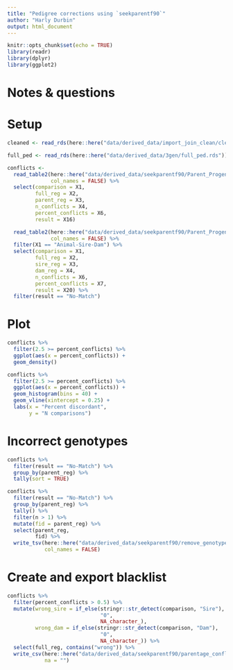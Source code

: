 ```yaml
---
title: "Pedigree corrections using `seekparentf90`"
author: "Harly Durbin"
output: html_document
---
```


```r
knitr::opts_chunk$set(echo = TRUE)
library(readr)
library(dplyr)
library(ggplot2)
```

# Notes & questions

# Setup

```r
cleaned <- read_rds(here::here("data/derived_data/import_join_clean/cleaned.rds"))
```

```r
full_ped <- read_rds(here::here("data/derived_data/3gen/full_ped.rds"))
```

```r
conflicts <-
  read_table2(here::here("data/derived_data/seekparentf90/Parent_Progeny_Conflicts.condensed.txt"),
              col_names = FALSE) %>% 
  select(comparison = X1,
         full_reg = X2, 
         parent_reg = X3,
         n_conflicts = X4, 
         percent_conflicts = X6,
         result = X16) 

```

```r

  read_table2(here::here("data/derived_data/seekparentf90/Parent_Progeny_Conflicts_Trio.condensed.txt"),
              col_names = FALSE) %>% 
  filter(X1 == "Animal-Sire-Dam") %>% 
  select(comparison = X1,
         full_reg = X2, 
         sire_reg = X3,
         dam_reg = X4,
         n_conflicts = X6, 
         percent_conflicts = X7,
         result = X20) %>% 
  filter(result == "No-Match")
```

# Plot

```r
conflicts %>%
  filter(2.5 >= percent_conflicts) %>% 
  ggplot(aes(x = percent_conflicts)) +
  geom_density()
```

```r
conflicts %>%
  filter(2.5 >= percent_conflicts) %>% 
  ggplot(aes(x = percent_conflicts)) +
  geom_histogram(bins = 40) + 
  geom_vline(xintercept = 0.25) +
  labs(x = "Percent discordant", 
       y = "N comparisons")
```

# Incorrect genotypes

```r
conflicts %>% 
  filter(result == "No-Match") %>% 
  group_by(parent_reg) %>% 
  tally(sort = TRUE) 
```

```r
conflicts %>% 
  filter(result == "No-Match") %>% 
  group_by(parent_reg) %>% 
  tally() %>% 
  filter(n > 1) %>% 
  mutate(fid = parent_reg) %>% 
  select(parent_reg,
         fid) %>% 
  write_tsv(here::here("data/derived_data/seekparentf90/remove_genotype.txt"),
            col_names = FALSE)
```

# Create and export blacklist

```r
conflicts %>% 
  filter(percent_conflicts > 0.5) %>% 
  mutate(wrong_sire = if_else(stringr::str_detect(comparison, "Sire"),
                              "0",
                              NA_character_),
         wrong_dam = if_else(stringr::str_detect(comparison, "Dam"),
                              "0",
                              NA_character_)) %>% 
  select(full_reg, contains("wrong")) %>% 
  write_csv(here::here("data/derived_data/seekparentf90/parentage_conflicts.csv"),
            na = "")
  
```

